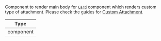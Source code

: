 Component to render main body for [`Card`](../../../ui-components/card.mdx) component which renders custom type of attachment.
Please check the guides for [Custom Attachment](/reactnative/guides/custom-attachment).

| Type |
| - |
| component |
